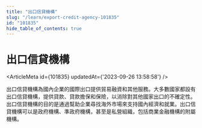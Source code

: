 ```yaml
---
title: "出口信貸機構"
slug: "/learn/export-credit-agency-101835"
id: "101835"
hide_table_of_contents: true
---
```



# 出口信貸機構

<ArticleMeta id={101835} updatedAt={'2023-09-26 13:58:58'} />
<div className='border-solid border-b border-t-0 my-4 border-[var(--ifm-color-gray-300)]' />

出口信貸機構為國內企業的國際出口提供貿易融資和其他服務。大多數國家都設有出口信貸機構，提供貸款、貸款擔保和保險，以消除對其他國家出口的不確定性。出口信貸機構的目的是通過幫助企業尋找海外市場來支持國內經濟和就業。出口信貸機構可以是政府機構、準政府機構，甚至是私營組織，包括商業金融機構的附屬機構。
